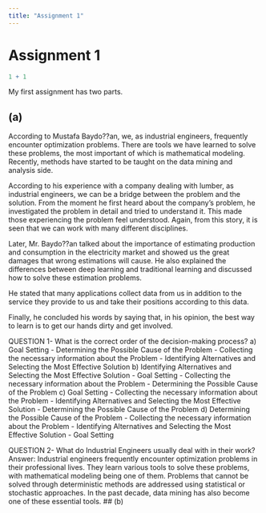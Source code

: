 ```yaml
---
title: "Assignment 1"
---
```


# Assignment 1

```r
1 + 1
```

My first assignment has two parts.

## (a)
According to Mustafa Baydo??an, we, as industrial engineers, frequently encounter optimization problems. There are tools we have learned to solve these problems, the most important of which is mathematical modeling. Recently, methods have started to be taught on the data mining and analysis side.

According to his experience with a company dealing with lumber, as industrial engineers, we can be a bridge between the problem and the solution. From the moment he first heard about the company's problem, he investigated the problem in detail and tried to understand it. This made those experiencing the problem feel understood. Again, from this story, it is seen that we can work with many different disciplines.

Later, Mr. Baydo??an talked about the importance of estimating production and consumption in the electricity market and showed us the great damages that wrong estimations will cause. He also explained the differences between deep learning and traditional learning and discussed how to solve these estimation problems.

He stated that many applications collect data from us in addition to the service they provide to us and take their positions according to this data.

Finally, he concluded his words by saying that, in his opinion, the best way to learn is to get our hands dirty and get involved.

QUESTION 1- What is the correct order of the decision-making process?
a) Goal Setting - Determining the Possible Cause of the Problem - Collecting the necessary information about the Problem - Identifying Alternatives and Selecting the Most Effective Solution
b) Identifying Alternatives and Selecting the Most Effective Solution - Goal Setting - Collecting the necessary information about the Problem - Determining the Possible Cause of the Problem
c) Goal Setting - Collecting the necessary information about the Problem - Identifying Alternatives and Selecting the Most Effective Solution - Determining the Possible Cause of the Problem
d) Determining the Possible Cause of the Problem - Collecting the necessary information about the Problem - Identifying Alternatives and Selecting the Most Effective Solution - Goal Setting

QUESTION 2- What do Industrial Engineers usually deal with in their work?
Answer: Industrial engineers frequently encounter optimization problems in their professional lives. They learn various tools to solve these problems, with mathematical modeling being one of them. Problems that cannot be solved through deterministic methods are addressed using statistical or stochastic approaches. In the past decade, data mining has also become one of these essential tools.
## (b)
